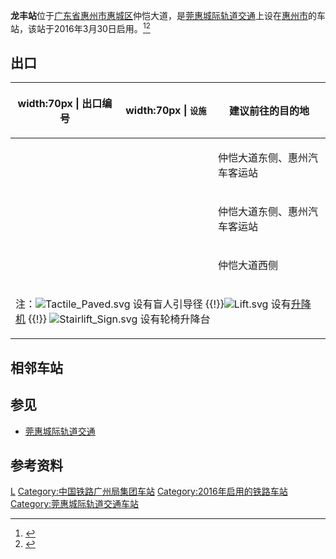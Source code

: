 {{Infobox China railway station 
|车站名称 =龙丰站
|图片 = 
|图片介绍 = 
|车站名称拼音 = Longfeng
|英文名称= Longfeng Railway Station
|车站代码= 
|电报码 = KFQ
|拼音码 = LFE
|车站位置 = [[广东省|广东省]][[惠州市|惠州市]][[惠城区|惠城区]]仲恺大道
|坐标 = {{coord|23|3|57.64|N|114|23|21.16|E|display=inline,title}}
|线路 = [[莞惠城际轨道交通|莞惠城际轨道交通]]
|车站等级 = 
|归属=[[广铁集团|广铁集团]]
|股道数目 = 2
|站线配置图 = {{惠州铁路车站RDT/龙丰站、西湖东站及云山站}}
}}

'''龙丰站'''位于[[广东省|广东省]][[惠州市|惠州市]][[惠城区|惠城区]]仲恺大道，是[[莞惠城际轨道交通|莞惠城际轨道交通]]上设在[[惠州市|惠州市]]的车站，该站于2016年3月30日启用。<ref>{{cite news|title=莞惠城轨顺利通车游客和上班族尝鲜|url=http://news.xinhuanet.com/local/2016-03/31/c_128851122.htm|publisher=新华网|date=2016-03-30|accessdate=2016-11-08|archive-date=2016-03-31|archive-url=https://web.archive.org/web/20160331005730/http://news.xinhuanet.com/local/2016-03/31/c_128851122.htm|dead-url=no}}</ref><ref>{{cite news|url=http://e.hznews.com/paper/djsb/20160331/A07/1/|title=惠州7站点与公交无缝对接|publisher=今日惠州网|date=2016年3月31日|access-date=2016-11-08|archive-url=https://web.archive.org/web/20171201041651/http://e.hznews.com/paper/djsb/20160331/A07/1/#|archive-date=2017-12-01|dead-url=yes}}</ref>

==出口==
{| class="wikitable"
! width:70px | 出口编号
! width:70px | <small>设施</small>
!  建议前往的目的地
|-
| align="center" | {{港铁出口|A}} || || 仲恺大道东侧、惠州汽车客运站
|-
| align="center" | {{港铁出口|B}} || || 仲恺大道东侧、惠州汽车客运站
|-
| align="center" | {{港铁出口|C}} || || 仲恺大道西侧
|-
| bgcolor="#EEEEEE" colspan=3 | 注：[[File:Tactile_Paved.svg|alt=]] 设有盲人引导径 {{!}}[[File:Lift.svg|alt=]] 设有[[升降机|升降机]] {{!}}  [[File:Stairlift_Sign.svg|alt=]] 设有轮椅升降台
|}

==相邻车站==
{{Start rail box|[[File:China_Railways.svg|16px]] [[中国铁路|中国铁路]]}}
{{s-inop|[[惠环站|惠环站]]|{{站|望洪}}方向}}
{{s-line|[[莞惠城际轨道交通|莞惠城际轨道交通]]}}
{{s-inop|[[西湖东站|西湖东站]]|{{站|小金口}}方向}}
{{end box}}

==参见==
*[[莞惠城际轨道交通|莞惠城际轨道交通]]

==参考资料==
{{Reflist}}

{{莞惠城际轨道交通}}

[[Category:惠城区铁路车站|L]]
[[Category:中国铁路广州局集团车站|Category:中国铁路广州局集团车站]]
[[Category:2016年启用的铁路车站|Category:2016年启用的铁路车站]]
[[Category:莞惠城际轨道交通车站|Category:莞惠城际轨道交通车站]]